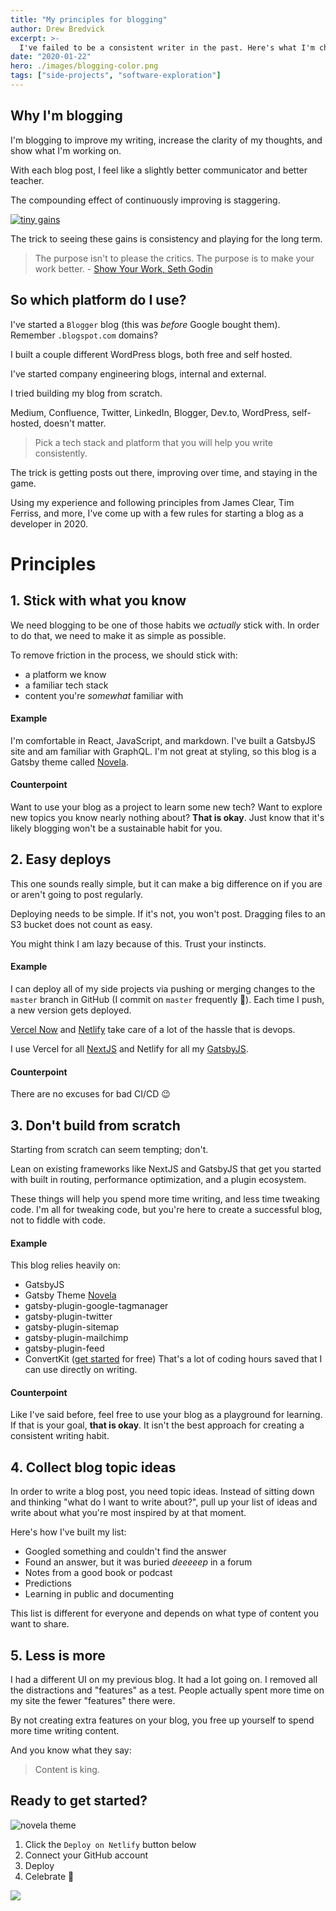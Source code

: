 ```yaml
---
title: "My principles for blogging"
author: Drew Bredvick
excerpt: >-
  I've failed to be a consistent writer in the past. Here's what I'm changing to try to fix that.
date: "2020-01-22"
hero: ./images/blogging-color.png
tags: ["side-projects", "software-exploration"]
---
```


## Why I'm blogging

I'm blogging to improve my writing, increase the clarity of my thoughts, and show what I'm working on.

With each blog post, I feel like a slightly better communicator and better teacher.

The compounding effect of continuously improving is staggering.

[![tiny gains](./images/tiny-gains-graph.jpg)](https://jamesclear.com/continuous-improvement)

The trick to seeing these gains is consistency and playing for the long term.

> The purpose isn't to please the critics. The purpose is to make your work better. - [Show Your Work, Seth Godin](https://seths.blog/2016/03/show-your-work/)

## So which platform do I use?

I've started a `Blogger` blog (this was _before_ Google bought them). Remember `.blogspot.com` domains?

I built a couple different WordPress blogs, both free and self hosted.

I've started company engineering blogs, internal and external.

I tried building my blog from scratch.

Medium, Confluence, Twitter, LinkedIn, Blogger, Dev.to, WordPress, self-hosted, doesn't matter.

> Pick a tech stack and platform that you will help you write consistently.

The trick is getting posts out there, improving over time, and staying in the game.

Using my experience and following principles from James Clear, Tim Ferriss, and more, I've come up with a few rules for starting a blog as a developer in 2020.

# Principles

## 1. Stick with what you know

We need blogging to be one of those habits we _actually_ stick with. In order to do that, we need to make it
as simple as possible.

To remove friction in the process, we should stick with:

- a platform we know
- a familiar tech stack
- content you're _somewhat_ familiar with

#### Example

I'm comfortable in React, JavaScript, and markdown. I've built a GatsbyJS site and am familiar with GraphQL.
I'm not great at styling, so this blog is a Gatsby theme called [Novela](https://novela.narative.co/).

#### Counterpoint

Want to use your blog as a project to learn some new tech? Want to explore new topics you know nearly nothing about?
**That is okay**. Just know that it's likely blogging won't be a sustainable habit for you.

## 2. Easy deploys

This one sounds really simple, but it can make a big difference on if you are or aren't going to post regularly.

Deploying needs to be simple. If it's not, you won't post. Dragging files to an S3 bucket does not count as easy.

You might think I am lazy because of this. Trust your instincts.

#### Example

I can deploy all of my side projects via pushing or merging changes to the `master` branch in GitHub (I commit on `master` frequently 🤠). Each time I push, a new version gets deployed.

[Vercel Now](https://vercel.com) and [Netlify](https://www.netlify.com/) take care of a lot of the hassle that is devops.

I use Vercel for all [NextJS](https://nextjs.org/) and Netlify for all my [GatsbyJS](https://www.gatsbyjs.org/).

#### Counterpoint

There are no excuses for bad CI/CD 😉

## 3. Don't build from scratch

Starting from scratch can seem tempting; don't.

Lean on existing frameworks like NextJS and GatsbyJS that get you started with built in routing, performance optimization, and a plugin ecosystem.

These things will help you spend more time writing, and less time tweaking code. I'm all for tweaking code, but you're here to create a successful blog,
not to fiddle with code.

#### Example

This blog relies heavily on:

- GatsbyJS
- Gatsby Theme [Novela](https://novela.narative.co/)
- gatsby-plugin-google-tagmanager
- gatsby-plugin-twitter
- gatsby-plugin-sitemap
- gatsby-plugin-mailchimp
- gatsby-plugin-feed
- ConvertKit ([get started](https://app.convertkit.com/users/signup?plan=free-limited&lmref=l_QK4w) for free)
  That's a lot of coding hours saved that I can use directly on writing.

#### Counterpoint

Like I've said before, feel free to use your blog as a playground for learning.
If that is your goal, **that is okay**. It isn't the best approach for creating a
consistent writing habit.

## 4. Collect blog topic ideas

In order to write a blog post, you need topic ideas. Instead of sitting down and thinking "what do I want to write about?",
pull up your list of ideas and write about what you're most inspired by at that moment.

Here's how I've built my list:

- Googled something and couldn't find the answer
- Found an answer, but it was buried _deeeeep_ in a forum
- Notes from a good book or podcast
- Predictions
- Learning in public and documenting

This list is different for everyone and depends on what type of content you want to share.

## 5. Less is more

I had a different UI on my previous blog. It had a lot going on. I removed all the distractions and "features" as a test.
People actually spent more time on my site the fewer "features" there were.

By not creating extra features on your blog, you free up yourself to spend more time writing content.

And you know what they say:

> Content is king.

## Ready to get started?

![novela theme](./images/gatsby-theme-novela-hero.jpg)

1. Click the `Deploy on Netlify` button below
2. Connect your GitHub account
3. Deploy
4. Celebrate 🎉

<div style="max-width: 240px; align-self: center;">
  <a
    href="https://app.netlify.com/start/deploy?repository=https://github.com/narative/gatsby-starter-novela"
    target="_blank"
  >
    <img src="https://www.netlify.com/img/deploy/button.svg" />
  </a>
</div>
